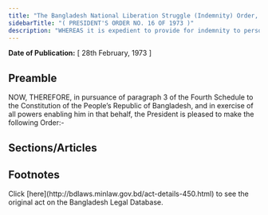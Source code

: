 ```yaml
---
title: "The Bangladesh National Liberation Struggle (Indemnity) Order, 1973 (President's Order)"
sidebarTitle: "( PRESIDENT'S ORDER NO. 16 OF 1973 )"
description: "WHEREAS it is expedient to provide for indemnity to persons in the service of the Republic and to other persons in respect of act done in connection with the national liberation struggle, the maintenance or restoration of order;"
---
```


**Date of Publication:** [ 28th February, 1973 ]

## Preamble

NOW, THEREFORE, in pursuance of paragraph 3 of the Fourth Schedule to the Constitution of the People’s Republic of Bangladesh, and in exercise of all powers enabling him in that behalf, the President is pleased to make the following Order:-

## Sections/Articles

## Footnotes

<Note>
  Click [here](http://bdlaws.minlaw.gov.bd/act-details-450.html) to see the original act on the Bangladesh Legal Database.
</Note>
